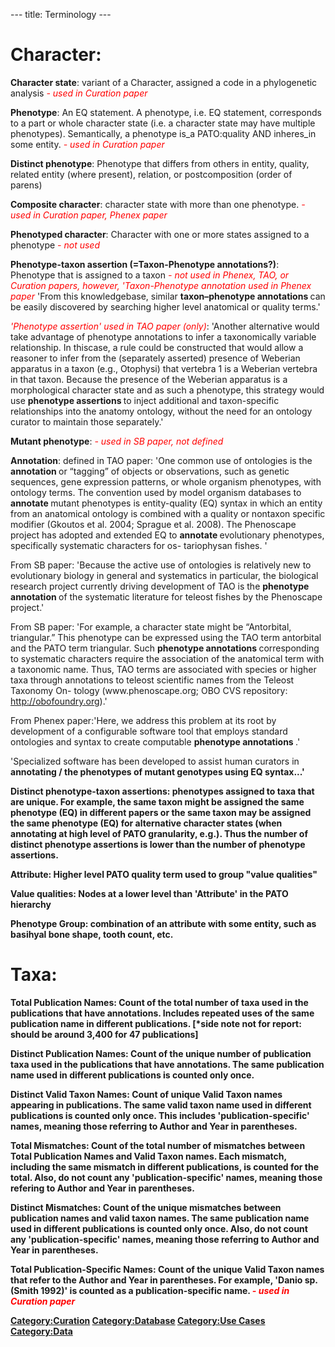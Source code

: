 ---
title: Terminology
---

= Character: =

'''Character state''': variant of a Character, assigned a code in a phylogenetic analysis <font color=red>''- used in Curation paper''</font>

'''Phenotype''': An EQ statement. A phenotype, i.e. EQ statement, corresponds to a part or whole character state (i.e. a character state may have multiple phenotypes).  Semantically, a phenotype is_a PATO:quality AND inheres_in some entity. <font color=red>''- used in Curation paper''</font>

'''Distinct phenotype''': Phenotype that differs from others in entity, quality, related entity (where present), relation, or postcomposition (order of parens)

'''Composite character''': character state with more than one phenotype. <font color=red>''- used in Curation paper, Phenex paper''</font>

'''Phenotyped character''': Character with one or more states assigned to a phenotype <font color=red>''- not used''</font>

'''Phenotype-taxon assertion (=Taxon-Phenotype annotations?)''': Phenotype that is assigned to a taxon <font color=red>''- not used in Phenex, TAO, or Curation papers, however, 'Taxon-Phenotype annotation used in Phenex paper''</font>  'From this knowledgebase, similar  <B>taxon–phenotype annotations </B> can be easily discovered by searching higher level anatomical or quality terms.'

<font color=red>'''Phenotype assertion' used in TAO paper (only)''</font>: 'Another alternative would take advantage of phenotype annotations to infer a taxonomically variable relationship. In thiscase, a rule could be constructed that would allow a reasoner to infer from the (separately asserted) presence of Weberian apparatus in a taxon (e.g., Otophysi) that vertebra 1 is a Weberian vertebra in that taxon. Because the presence of the Weberian apparatus is a morphological character state and as such a phenotype, this strategy would use <B>phenotype assertions </B> to inject additional and taxon-specific relationships into the anatomy ontology, without the need for an ontology curator to maintain those separately.'

'''Mutant phenotype''':  <font color=red>''- used in SB paper, not defined''</font>

'''Annotation''': defined in TAO paper: 'One common use of ontologies is the  <B>annotation </B> or “tagging” of objects or observations, such as genetic sequences, gene expression patterns, or whole organism phenotypes, with ontology terms. The convention used by model organism databases to  <B>annotate </B> mutant phenotypes is entity-quality (EQ) syntax in which an entity from an anatomical ontology is combined with a quality or nontaxon specific modifier (Gkoutos et al. 2004; Sprague et al. 2008). The Phenoscape project has adopted and extended EQ to  <B>annotate </B> evolutionary phenotypes, specifically systematic characters for os- tariophysan fishes. '

From SB paper: 'Because the active use of ontologies is relatively new to evolutionary biology in general and systematics in particular, the biological research project currently driving development of TAO is the  <B>phenotype annotation </B> of the systematic literature for teleost fishes by the Phenoscape project.'

From SB paper: 'For example, a character state might be “Antorbital, triangular.” This phenotype can be expressed using the TAO term antorbital and the PATO term triangular. Such  <B>phenotype annotations </B> corresponding to systematic characters require the association of the anatomical term with a taxonomic name. Thus, TAO terms are associated with species or higher taxa through annotations to teleost scientific names from the Teleost Taxonomy On- tology (www.phenoscape.org; OBO CVS repository: http://obofoundry.org).'

From Phenex paper:'Here, we address this problem at its root by development of a configurable software tool that employs standard ontologies and syntax to create computable  <B>phenotype annotations </B>.'

'Specialized software has been developed to assist human curators in  <B>annotating /<B> the phenotypes of mutant genotypes using EQ syntax...'

'''Distinct phenotype-taxon assertions''': phenotypes assigned to taxa that are unique.  For example, the same taxon might be assigned the same phenotype (EQ) in different papers or the same taxon may be assigned the same phenotype (EQ) for alternative character states (when annotating at high level of PATO granularity, e.g.).  Thus the number of distinct phenotype assertions is lower than the number of phenotype assertions.

'''Attribute''': Higher level PATO quality term used to group "value qualities"

'''Value qualities''': Nodes at a lower level than 'Attribute' in the PATO hierarchy

'''Phenotype Group''': combination of an attribute with some entity, such as basihyal bone shape, tooth count, etc.

= Taxa: =

'''Total Publication Names''':  Count of the total number of taxa used in the publications that have annotations.  Includes repeated uses of the same publication name in different publications.
[*side note not for report: should be around 3,400 for 47 publications]

'''Distinct Publication Names''': Count of the unique number of publication taxa used in the publications that have annotations.  The same publication name used in different publications is counted only once.

'''Distinct Valid Taxon Names''': Count of unique Valid Taxon names appearing in publications. The same valid taxon name used in different publications is counted only once.  This includes 'publication-specific' names, meaning those referring to Author and Year in parentheses.

'''Total Mismatches''': Count of the total number of mismatches between Total Publication Names and Valid Taxon names.  Each mismatch, including the same mismatch in different publications, is counted for the total. Also, do not count any 'publication-specific' names, meaning those refering to Author and Year in parentheses.

'''Distinct Mismatches''': Count of the unique mismatches between publication names and valid taxon names.  The same publication name used in different publications is counted only once.  Also, do not count any 'publication-specific' names, meaning those referring to Author and Year in parentheses.

'''Total Publication-Specific Names''': Count of the unique Valid Taxon names that refer to the Author and Year in parentheses.  For example, 'Danio sp. (Smith 1992)' is counted as a publication-specific name. <font color=red>''- used in Curation paper''</font>

[[Category:Curation]]
[[Category:Database]]
[[Category:Use Cases]]
[[Category:Data]]